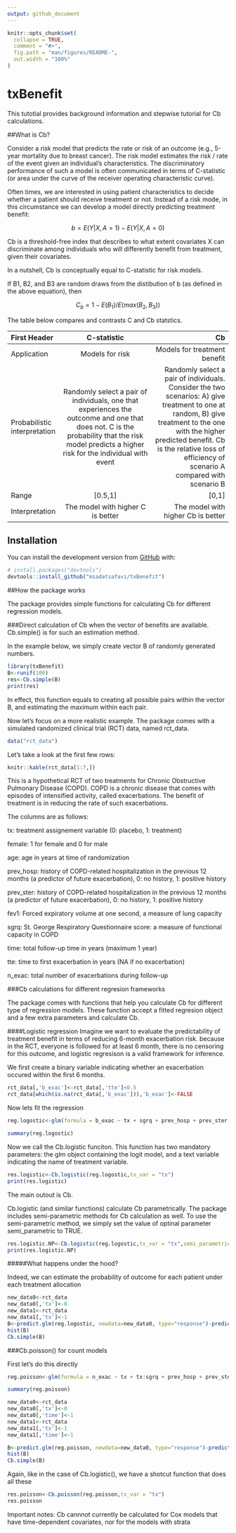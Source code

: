 ```yaml
---
output: github_document
---
```


<!-- README.md is generated from README.Rmd. Please edit that file -->

```r
knitr::opts_chunk$set(
  collapse = TRUE,
  comment = "#>",
  fig.path = "man/figures/README-",
  out.width = "100%"
)
```
# txBenefit

<!-- badges: start -->
<!-- badges: end -->


This tutotial provides background information and stepwise tutorial for Cb calculations.

##What is Cb?

Consider a risk model that predicts the rate or risk of an outcome (e.g., 5-year mortality due to breast cancer). The risk model estimates the risk / rate of the event given an individual's characteristics. The discriminatory performance of such a model is often communicated in terms of C-statistic (or area under the curve of the receiver operating characteristic curve).

Often times, we are interested in using patient characteristics to decide whether a patient should receive treatment or not. Instead of a risk mode, in this circumstance we can develop a model directly predicting treatment benefit:

$$b=E(Y|X,A=1)-E(Y|X,A=0)$$
    
Cb is a threshold-free index that describes to what extent covariates X can discriminate among individuals who will differently benefit from treatment, given their covariates.

In a nutshell, Cb is conceptually equal to C-statistic for risk models.

If B1, B2, and B3 are random draws from the distibution of b (as defined in the above equation), then 

$$C_b=1-E(B_1)/E(max(B_2,B_3))$$

The table below compares and contrasts C and Cb statstics. 


| First Header  | C-statistic    | Cb                           |
| :------------ | :----------------------------------------:  | ----------------------------------:         |
| Application   | Models for risk| Models for treatment benefit |
| Probabilistic interpretation    | Randomly select a pair of individuals, one that experiences the outconme and one that does not. C is the probability that the risk model predicts a higher risk for the individual with event    | Randomly select a pair of individuals. Consider the two scenarios: A) give treatment to one at random, B) give treatment to the one with the higher predicted benefit. Cb is the relative loss of efficiency of  scenario A compared with scenario B               |
| Range     | [0.5,1]  | [0,1] |
| Interpretation     | The model with higher C is better  | The model with higher Cb is better |


## Installation

You can install the development version from [GitHub](https://github.com/) with:

``` r
# install.packages("devtools")
devtools::install_github("msadatsafavi/txBenefit")
```

##How the package works

The package provides simple functions for calculating Cb for different regression models. 


###Direct calculation of Cb when the vector of benefits are available.
Cb.simple() is for such an estimation method.

In the example below, we simply create vector B of randomly generated numbers.

```R
library(txBenefit)
B<-runif(100)
res<-Cb.simple(B)
print(res)
```

In effect, this function equals to creating all possible pairs within the vector B, and estimating the maximum within each pair.

Now let's focus on a more realistic example. The package comes with a simulated randomized clinical trial (RCT) data, named rct_data. 

```R
data("rct_data")
```

Let's take a look at the first few rows:

```R
knitr::kable(rct_data[1:7,])
```

This is a hypothetical RCT of two treatments for Chronic Obstructive Pulmonary Disease (COPD). COPD is a chronic disease that comes with episodes of intensified activity, called exacerbations. The benefit of treatment is in reducing the rate of such exacerbations.

The columns are as follows:

tx: treatment assignement variable (0: placebo, 1: treatment)

female: 1 for female and 0 for male

age: age in years at time of randomization

prev_hosp: history of COPD-related hospitalization in the previous 12 months (a predictor of future exacerbation), 0: no history, 1: positive history

prev_ster: history of COPD-related hospitalization in the previous 12 months (a predictor of future exacerbation), 0: no history, 1: positive history

fev1: Forced expiratory volume at one second, a measure of lung capacity

sgrq: St. George Respiratory Questionnaire score: a measure of functional capacity in COPD

time: total follow-up time in years (maximum 1 year)

tte: time to first exacerbation in years (NA if no exacerbation)

n_exac: total number of exacerbations during follow-up


###Cb calculations for different regresion frameworks

The package comes with functions that help you calculate Cb for different type of regression models. These function accept a fitted regresion object and a few extra parameters and calculate Cb.

####Logistic regression
Imagine we want to evaluate the predictability of treatment benefit in terms of reducing 6-month exacerbation risk. because in the RCT, everyone is followed for at least 6 month, there is no censoring for this outcome, and logistic regresison is a valid framework for inference.

We first create a binary variable indicating whether an exacerbation occured within the first 6 months.
```R
rct_data[,'b_exac']<-rct_data[,'tte']<0.5
rct_data[which(is.na(rct_data[,'b_exac'])),'b_exac']<-FALSE
```

Now lets fit the regression 

```R
reg.logostic<-glm(formula = b_exac ~ tx + sgrq + prev_hosp + prev_ster + fev1, data = rct_data, family = binomial(link="logit"))

summary(reg.logostic)
```

Now we call the Cb.logistic funciton. This function has two mandatory parameters: the glm object containing the logit model, and a text variable indicating the name of treatment variable. 

```R
res.logistic<-Cb.logistic(reg.logostic,tx_var = "tx")
print(res.logistic)
```

The main outout is Cb.

Cb.logistic (and similar functions) calculate Cb parametrically. The package includes semi-parametric methods for Cb calculation as well. To use the semi-parametric method, we simply set the value of optinal parameter semi_parametric to TRUE.

```R
res.logistic.NP<-Cb.logistic(reg.logostic,tx_var = "tx",semi_parametric = T)
print(res.logistic.NP)
```


#####What happens under the hood?

Indeed, we can estimate the probability of outcome for each patient under each treatment allocation

```R
new_data0<-rct_data
new_data0[,'tx']<-0
new_data1<-rct_data
new_data1[,'tx']<-1
B<-predict.glm(reg.logostic, newdata=new_data0, type="response")-predict.glm(reg.logostic, newdata =new_data1, type="response")
hist(B)
Cb.simple(B)
```




###Cb.poisson() for count models

First let's do this directly

```R
reg.poisson<-glm(formula = n_exac ~ tx + tx:sgrq + prev_hosp + prev_ster + fev1 + offset(log(time)), data = rct_data, family = poisson(link="log"))

summary(reg.poisson)

new_data0<-rct_data
new_data0[,'tx']<-0
new_data0[,'time']<-1
new_data1<-rct_data
new_data1[,'tx']<-1
new_data1[,'time']<-1

B<-predict.glm(reg.poisson, newdata=new_data0, type="response")-predict.glm(reg.poisson, newdata =new_data1, type="response")
hist(B)
Cb.simple(B)
```

Again, like in the case of Cb.logistic(), we have a shotcut function that does all these

```R
res.poisson<-Cb.poisson(reg.poisson,tx_var = "tx")
res.poisson
```



Important notes: Cb cannnot currently be calculated for Cox models that have time-dependent covariates, nor for the models with strata

